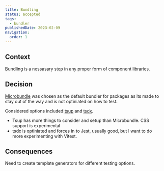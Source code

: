 ```yaml
---
title: Bundling
status: accepted
tags:
  - bundler
publishedDate: 2023-02-09
navigation:
  order: 1
---
```


## Context

Bundling is a nessasary step in any proper form of component libraries.

## Decision

[Microbundle](https://github.com/developit/microbundle) was chosen as the default bundler for packages as its made to stay out of the way and is not optiniated on how to test.

Considered options included [tsup](https://tsup.egoist.dev/) and [tsdx](https://tsdx.io/).

- Tsup has more things to consider and setup than Microbundle. CSS support is experimental
- tsdx is optiniated and forces in to Jest, usually good, but I want to do more experimenting with Vitest.

## Consequences

Need to create template generators for different testing options.
